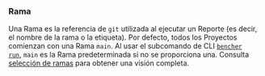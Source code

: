 ### Rama
Una Rama es la referencia de `git` utilizada al ejecutar un Reporte (es decir, el nombre de la rama o la etiqueta).
Por defecto, todos los Proyectos comienzan con una Rama `main`.
Al usar el subcomando de CLI <code><a href="/es/docs/explanation/bencher-run/">bencher run</a></code>,
`main` es la Rama predeterminada si no se proporciona una.
Consulta [selección de ramas](/es/docs/explanation/branch-selection/) para obtener una visión completa.